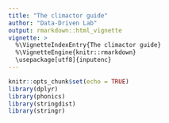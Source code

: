 ```yaml
---
title: "The climactor guide"
author: "Data-Driven Lab"
output: rmarkdown::html_vignette
vignette: >
  %\VignetteIndexEntry{The climactor guide}
  %\VignetteEngine{knitr::rmarkdown}
  \usepackage[utf8]{inputenc}
---
```


```r
knitr::opts_chunk$set(echo = TRUE)
library(dplyr)
library(phonics)
library(stringdist)
library(stringr)
```

